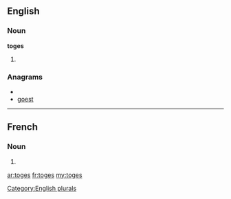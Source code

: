 ==English==

===Noun===
'''toges'''

# {{plural of|[[toge]]}}

===Anagrams===
* {{alphagram|egost}}
* [[goest#English|goest]]

[[Category:English plurals]]

----

==French==

===Noun===
{{infl|fr|plural}} {{f|p}}

# {{plural of|toge|lang=fr}}

[[ar:toges]]
[[fr:toges]]
[[my:toges]]